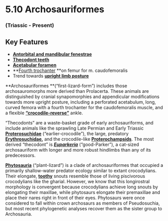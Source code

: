 # 5.10 Archosauriformes


### (Triassic - Present)


## Key Features



*   **[Antorbital and mandibular fenestrae](#340_prestosuchuswhole)**
*   **[Thecodont teeth](#347_alligatorsinensiscranium)**
*   **[Acetabular foramen](#12_alligatormississipiensiship)**
*   **[Fourth trochanter](#13_alligatormississipiensisfemur) **on femur for m. caudofemoralis
*   Trend towards **[upright limb posture](#340_prestosuchuswhole)**

**Archosauriformes **(“first-lizard-form”) includes those archosauromorphs more derived than Prolacerta. These animals are distinguished by cranial synapomorphies and appendicular modifications towards more upright posture, including a perforated acetabulum, long, curved femora with a fourth trochanter for the caudofemoralis muscle, and a flexible **[“crocodile-reverse”](#11_erythrosuchusankle)** ankle.

“Thecodonts” are a waste-basket grade of early archosauriforms, and include animals like the sprawling Late Permian and Early Triassic **[Proterosuchidae](#348_proterosuchusfergusiskull)** (“earlier-crocodile”), the large, predatory **[Erythrosuchidae](#350_shansisuchusshansisuchuswhole),** and the crocodile-like **[Proterochampsids](#18_proterochampsabarrionuevoiskull)**. The most derived “thecodont” is **_[Euparkeria](#349_euparkeriacapensiswhole)_** (“good-Parker”), a cat-sized archosauriform with longer and more robust hindlimbs than any of its predecessors.

**[Phytosauria](#230_smilosuchusgregoriiskull)** (“plant-lizard”) is a clade of archosauriformes that occupied a primarily shallow-water predator ecology similar to extant crocodylians. Their elongate, **[toothy](#28_phytosauriateeth)** snouts resemble those of living piscivorous crocodylians like the gharial. However, we know that this longirostral morphology is convergent because crocodylians achieve long snouts by elongating their maxillae, while phytosaurs elongate their premaxillae and place their nares right in front of their eyes. Phytosaurs were once considered to fall within crown archosaurs as members of Pseudosuchia, but most recent phylogenetic analyses recover them as the sister group to Archosauria.
